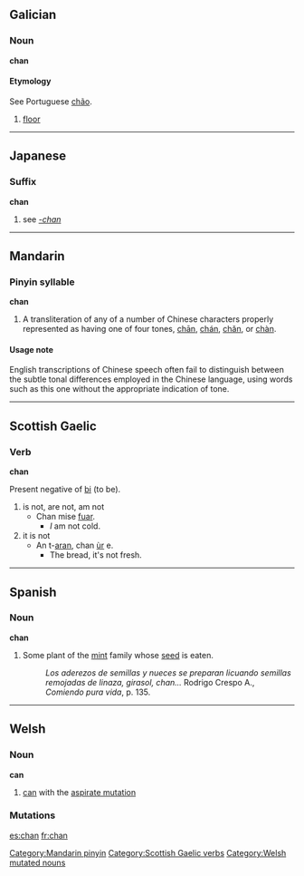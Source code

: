 {{see|Chan|chān|chán|chǎn|chàn|-chan}}
==Galician==
===Noun===
'''chan''' {{m}}
====Etymology====
See Portuguese [[chão]].
#[[floor]]

----

==Japanese==
===Suffix===
'''chan'''
#see ''[[-chan]]''

----

==Mandarin==
===Pinyin syllable===
'''chan'''
# A transliteration of any of a number of Chinese characters properly represented as having one of four tones, [[chān]], [[chán]], [[chǎn]], or [[chàn]].

====Usage note====
English transcriptions of Chinese speech often fail to distinguish between the subtle tonal differences employed in the Chinese language, using words such as this one without the appropriate indication of tone.

[[Category:Mandarin pinyin]]

----

==Scottish Gaelic==
===Verb===
'''chan'''

Present negative of [[bi]] (to be).

#is not, are not, am not
#* Chan mise [[fuar]].
#** ''I'' am not cold.
#it is not
#*An t-[[aran]], chan [[ùr]] e.
#**The bread, it's not fresh.

[[Category:Scottish Gaelic verbs]]
----

==Spanish==
===Noun===
'''chan'''
#{{rfv-sense}}Some plant of the [[mint]] family whose [[seed]] is eaten.
#:''Los aderezos de semillas y nueces se preparan licuando semillas remojadas de linaza, girasol, chan...'' Rodrigo Crespo A., ''Comiendo pura vida'', p. 135.

----

==Welsh==

===Noun===
'''can'''
# [[can]] with the [[aspirate mutation]]

===Mutations===
{{cy-mut-c|an}}

[[Category:Welsh mutated nouns]]

[[es:chan]]
[[fr:chan]]